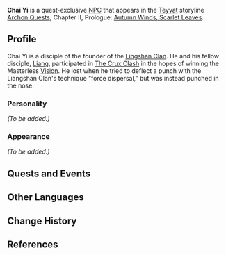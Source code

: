 {{Meta
<!-- REMOVE THIS TEMPLATE AFTER ADDING MISSING INFO -->
|missing_NPC_profile  = yes
}}
{{Character Infobox
|image            = NPC Chai Yi.png
|type             = Quest NPC
|region           = Liyue
|affiliation      = Lingshan Clan
|voiceEN          = [https://www.kayleigh-mckee.com/ Kayleigh McKee]<ref>Twitter: [https://twitter.com/ghaspeyvo/status/1410091231456096256 EN VA Self Announcement]</ref>
}}
'''Chai Yi''' is a quest-exclusive [[NPC]] that appears in the [[Teyvat]] storyline [[Archon Quests]], Chapter II, Prologue: [[Autumn Winds, Scarlet Leaves]].
<!--
==Location==
<gallery>
NPC Location Chai Yi, Jinyou, Liang, Little De, Rongjiang, Uncle Yun, Xinxiu & Zhuhan.png|Chai Yi's location
NPC Location Chai Yi Context.png|Additional context
</gallery>
-->
==Profile==
<!--detailed story/lore information goes here-->
Chai Yi is a disciple of the founder of the [[Lingshan Clan]]. He and his fellow disciple, [[Liang]], participated in [[The Crux Clash]] in the hopes of winning the Masterless [[Vision]]. He lost when he tried to deflect a punch with the Liangshan Clan's technique "force dispersal,"  but was instead punched in the nose.

===Personality===
''(To be added.)''

===Appearance===
''(To be added.)''

==Quests and Events==
{{Quests and Events}}

==Other Languages==
{{Other Languages
|default_hidden = 1
|en      = Chai Yi
|zhs     = 柴毅
|zhs_rm  = Chái Yì
|zht     = 柴毅
|zht_rm  = Chái Yì
|ja      = 柴毅
|ja_rm   = Saiki{{Assumed}}
|ko      = 채의
|ko_rm   = Chae'ui
|es      = Chai Yi
|fr      = Chai Yi
|ru      = Чай И
|th      = Chai Yi
|vi      = Chai Yi
|de      = Chai Yi
|id      = Chai Yi
|pt      = Chai Yi
|tr      = Chai Yi
|it      = Chai Yi
}}

==Change History==
{{Change History|1.6}}

==References==
{{Reflist}}